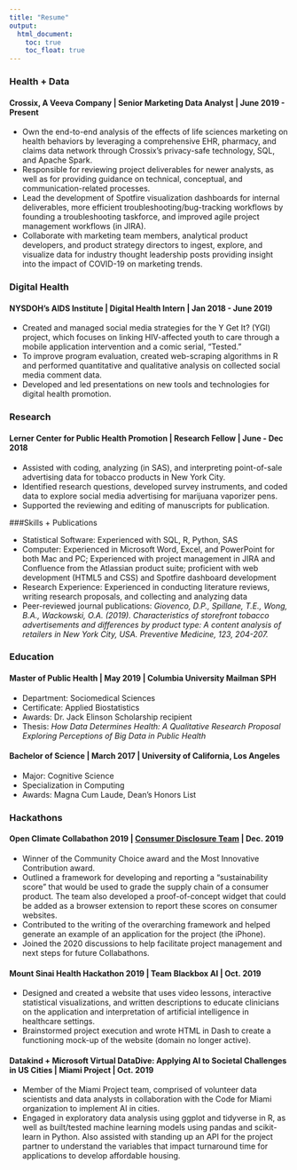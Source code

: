 ```yaml
---
title: "Resume"
output:
  html_document:
    toc: true
    toc_float: true
---
```


### Health + Data 

#### Crossix, A Veeva Company | Senior Marketing Data Analyst | June 2019 - Present
* Own the end-to-end analysis of the effects of life sciences marketing on health behaviors by leveraging a comprehensive EHR, pharmacy, and claims data network through Crossix’s privacy-safe technology, SQL, and Apache Spark.
* Responsible for reviewing project deliverables for newer analysts, as well as for providing guidance on technical, conceptual, and communication-related processes.
* Lead the development of Spotfire visualization dashboards for internal deliverables, more efficient troubleshooting/bug-tracking workflows by founding a troubleshooting taskforce, and improved agile project management workflows (in JIRA).
* Collaborate with marketing team members, analytical product developers, and product strategy directors to ingest, explore, and visualize data for industry thought leadership posts providing insight into the impact of COVID-19 on marketing trends.
 
### Digital Health 

#### NYSDOH's AIDS Institute | Digital Health Intern | Jan 2018 - June 2019
* Created and managed social media strategies for the Y Get It? (YGI) project, which focuses on linking HIV-affected youth to care through a mobile application intervention and a comic serial, “Tested.”    
* To improve program evaluation, created web-scraping algorithms in R and performed quantitative and qualitative analysis on collected social media comment data.
* Developed and led presentations on new tools and technologies for digital health promotion.

### Research 

#### Lerner Center for Public Health Promotion | Research Fellow | June - Dec 2018
* Assisted with coding, analyzing (in SAS), and interpreting point-of-sale advertising data for tobacco products in New York City.
* Identified research questions, developed survey instruments, and coded data to explore social media advertising for marijuana vaporizer pens.
* Supported the reviewing and editing of manuscripts for publication.

###Skills + Publications

* Statistical Software: Experienced with SQL, R, Python, SAS
* Computer: Experienced in Microsoft Word, Excel, and PowerPoint for both Mac and PC; Experienced with project management in JIRA and Confluence from the Atlassian product suite; proficient with web development (HTML5 and CSS) and Spotfire dashboard development
* Research Experience: Experienced in conducting literature reviews, writing research proposals, and collecting and analyzing data
* Peer-reviewed journal publications: *Giovenco, D.P., Spillane, T.E., Wong, B.A., Wackowski, O.A. (2019). Characteristics of storefront tobacco advertisements and differences by product type: A content analysis of retailers in New York City, USA. Preventive Medicine, 123, 204-207.*

### Education

#### Master of Public Health | May 2019 | Columbia University Mailman SPH
* Department: Sociomedical Sciences
* Certificate: Applied Biostatistics
* Awards: Dr. Jack Elinson Scholarship recipient
* Thesis: *How Data Determines Health: A Qualitative Research Proposal Exploring Perceptions of Big Data in Public Health*

#### Bachelor of Science | March 2017 | University of California, Los Angeles
* Major: Cognitive Science
* Specialization in Computing
* Awards: Magna Cum Laude, Dean's Honors List

### Hackathons

#### Open Climate Collabathon 2019 | [Consumer Disclosure Team](https://collabathon-docs.openclimate.earth/hacks/team-contributions/consumer-disclosure-and-sustainable-supply-chains) | Dec. 2019
*	Winner of the Community Choice award and the Most Innovative Contribution award.
*	Outlined a framework for developing and reporting a "sustainability score" that would be used to grade the supply chain of a consumer product. The team also developed a proof-of-concept widget that could be added as a browser extension to report these scores on consumer websites.
*	Contributed to the writing of the overarching framework and helped generate an example of an application for the project (the iPhone). 
*	Joined the 2020 discussions to help facilitate project management and next steps for future Collabathons.

#### Mount Sinai Health Hackathon 2019 | Team Blackbox AI | Oct. 2019
*	Designed and created a website that uses video lessons, interactive statistical visualizations, and written descriptions to educate clinicians on the application and interpretation of artificial intelligence in healthcare settings.
*	Brainstormed project execution and wrote HTML in Dash to create a functioning mock-up of the website (domain no longer active).

#### Datakind + Microsoft Virtual DataDive: Applying AI to Societal Challenges in US Cities | Miami Project | Oct. 2019
*	Member of the Miami Project team, comprised of volunteer data scientists and data analysts in collaboration with the Code for Miami organization to implement AI in cities.
* Engaged in exploratory data analysis using ggplot and tidyverse in R, as well as built/tested machine learning models using pandas and scikit-learn in Python. Also assisted with standing up an API for the project partner to understand the variables that impact turnaround time for applications to develop affordable housing. 

